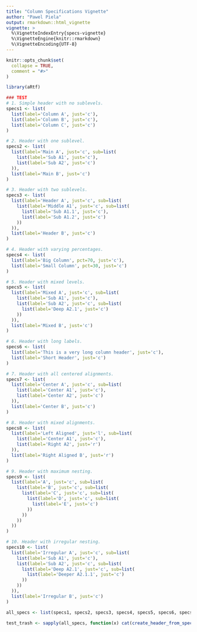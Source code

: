 ```yaml
---
title: "Column Specifications Vignette"
author: "Pawel Piela"
output: rmarkdown::html_vignette
vignette: >
  %\VignetteIndexEntry{specs-vignette}
  %\VignetteEngine{knitr::rmarkdown}
  %\VignetteEncoding{UTF-8}
---
```


```r
knitr::opts_chunk$set(
  collapse = TRUE,
  comment = "#>"
)
```

```r
library(aRtf)

### TEST
# 1. Simple header with no sublevels.
specs1 <- list(
  list(label='Column A', just='c'),
  list(label='Column B', just='c'),
  list(label='Column C', just='c')
)

# 2. Header with one sublevel.
specs2 <- list(
  list(label='Main A', just='c', sub=list(
    list(label='Sub A1', just='c'),
    list(label='Sub A2', just='c')
  )),
  list(label='Main B', just='c')
)

# 3. Header with two sublevels.
specs3 <- list(
  list(label='Header A', just='c', sub=list(
    list(label='Middle A1', just='c', sub=list(
      list(label='Sub A1.1', just='c'),
      list(label='Sub A1.2', just='c')
    ))
  )),
  list(label='Header B', just='c')
)

# 4. Header with varying percentages.
specs4 <- list(
  list(label='Big Column', pct=70, just='c'),
  list(label='Small Column', pct=30, just='c')
)

# 5. Header with mixed levels.
specs5 <- list(
  list(label='Mixed A', just='c', sub=list(
    list(label='Sub A1', just='c'),
    list(label='Sub A2', just='c', sub=list(
      list(label='Deep A2.1', just='c')
    ))
  )),
  list(label='Mixed B', just='c')
)

# 6. Header with long labels.
specs6 <- list(
  list(label='This is a very long column header', just='c'),
  list(label='Short Header', just='c')
)

# 7. Header with all centered alignments.
specs7 <- list(
  list(label='Center A', just='c', sub=list(
    list(label='Center A1', just='c'),
    list(label='Center A2', just='c')
  )),
  list(label='Center B', just='c')
)

# 8. Header with mixed alignments.
specs8 <- list(
  list(label='Left Aligned', just='l', sub=list(
    list(label='Center A1', just='c'),
    list(label='Right A2', just='r')
  )),
  list(label='Right Aligned B', just='r')
)

# 9. Header with maximum nesting.
specs9 <- list(
  list(label='A', just='c', sub=list(
    list(label='B', just='c', sub=list(
      list(label='C', just='c', sub=list(
        list(label='D', just='c', sub=list(
          list(label='E', just='c')
        ))
      ))
    ))
  ))
)

# 10. Header with irregular nesting.
specs10 <- list(
  list(label='Irregular A', just='c', sub=list(
    list(label='Sub A1', just='c'),
    list(label='Sub A2', just='c', sub=list(
      list(label='Deep A2.1', just='c', sub=list(
        list(label='Deeper A2.1.1', just='c')
      ))
    ))
  )),
  list(label='Irregular B', just='c')
)

all_specs <- list(specs1, specs2, specs3, specs4, specs5, specs6, specs7, specs8, specs9, specs10)

test_trash <- sapply(all_specs, function(x) cat(create_header_from_specs(x, 80)$header,'\n\n'))

```
